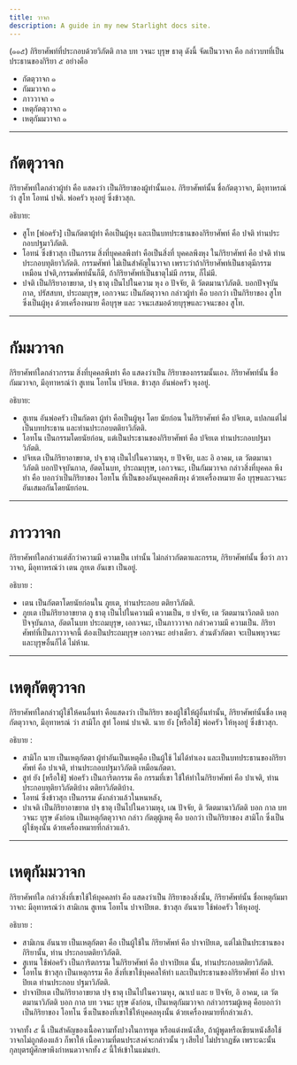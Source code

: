 ```yaml
---
title: วาจก
description: A guide in my new Starlight docs site.
---
```


(๑๑๕) กิริยาศัพท์ที่ประกอบด้วยวิภัตติ
กาล บท วจนะ บุรุษ ธาตุ ดังนี้ จัดเป็นวาจก คือ กล่าวบทที่เป็นประธานของกิริยา ๕ อย่างคือ

- กัตตุวาจก ๑
- กัมมวาจก ๑
- ภาววาจก ๑
- เหตุกัตตุวาจก ๑
- เหตุกัมมวาจก ๑

---

# กัตตุวาจก

กิริยาศัพท์ใดกล่าวผู้ทำ คือ แสดงว่า เป็นกิริยาของผู้ทำนั้นเอง. กิริยาศัพท์นั้น
ชื่อกัตตุวาจก, มีอุทาหรณ์ว่า สูโท โอทนํ ปจติ. พ่อครัว หุงอยู่ ซึ่งข้าวสุก.

อธิบาย:

- สูโท [พ่อครัว] เป็นกัตตาผู้ทำ คือเป็นผู้หุง และเป็นบทประธานของกิริยาศัพท์
  คือ ปจติ ท่านประกอบปฐมาวิภัตติ.
- โอทนํ ซึ่งข้าวสุก เป็นกรรม สิ่งที่บุคคลพึงทำ
  คือเป็นสิ่งที่ บุคคลพึงหุง ในกิริยาศัพท์ คือ ปจติ ท่านประกอบทุติยาวิภัตติ.
  กรรมศัพท์ ไม่เป็นสำคัญในวาจก เพราะว่าถ้ากิริยาศัพท์เป็นธาตุมีกรรมเหมือน
  ปจติ,กรรมศัพท์นั้นก็มี, ถ้ากิริยาศัพท์เป็นธาตุไม่มี กรรม, ก็ไม่มี.
- ปจติ เป็นกิริยาอาขยาต,
  ปจฺ ธาตุ เป็นไปในความ หุง อ ปัจจัย, ติ วัตตมานาวิภัตติ. บอกปัจจุบันกาล,
  ปรัสสบท, ประถมบุรุษ, เอกวจนะ เป็นกัตตุวาจก กล่าวผู้ทำ คือ บอกว่า เป็นกิริยาของ
  สูโท ซึ่งเป็นผู้หุง ด้วยเครื่องหมาย คือบุรุษ และ วจนะเสมอด้วยบุรุษและวจนะของ สูโท.

---

# กัมมวาจก

กิริยาศัพท์ใดกล่าวกรรม สิ่งที่บุคคลพึงทำ คือ แสดงว่าเป็น กิริยาของกรรมนั้นเอง.
กิริยาศัพท์นั้น ชื่อกัมมวาจก, มีอุทาหรณ์ว่า สูเทน โอทโน ปจิยเต. ข้าวสุก อันพ่อครัว หุงอยู่.

อธิบาย:

- สูเทน อันพ่อครัว เป็นกัตตา
  ผู้ทำ คือเป็นผู้หุง โดย นัยก่อน ในกิริยาศัพท์ คือ ปจิยเต, แปลกแต่ไม่เป็นบทประธาน และท่านประกอบตติยาวิภัตติ.
- โอทโน เป็นกรรมโดยนัยก่อน, แต่เป็นประธานของกิริยาศัพท์ คือ ปจิยเต ท่านประกอบปฐมาวิภัตติ.
- ปจิยเต เป็นกิริยาอาขยาต, ปจฺ ธาตุ เป็นไปในความหุง, ย ปัจจัย, และ
  อิ อาคม, เต วัตตมานาวิภัตติ บอกปัจจุบันกาล, อัตตโนบท, ประถมบุรุษ, เอกวจนะ,
  เป็นกัมมวาจก กล่าวสิ่งที่บุคคล พึงทำ คือ บอกว่าเป็นกิริยาของ โอทโน ที่เป็นของอันบุคคลพึงหุง
  ด้วยเครื่องหมาย คือ บุรุษและวจนะ อันเสมอกันโดยนัยก่อน.

---

# ภาววาจก

กิริยาศัพท์ใดกล่าวแต่สักว่าความมี ความเป็น เท่านั้น ไม่กล่าวกัตตาและกรรม, กิริยาศัพท์นั้น ชื่อว่า ภาววาจก,
มีอุทาหรณ์ว่า เตน ภูยเต อันเขา เป็นอยู่.

อธิบาย :

- เตน เป็นกัตตาโดยนัยก่อนใน ภูยเต, ท่านประกอบ ตติยาวิภัตติ.
- ภูยเต เป็นกิริยาอาขยาต ภู ธาตุ เป็นไปในความมี ความเป็น, ย ปจจัย, เต วัตตมานาวิภตติ บอกปัจจุบันกาล,
  อัตตโนบท ประถมบุรุษ, เอกวจนะ, เป็นภาววาจก กล่าวความมี ความเป็น.
  กิริยาศัพท์ที่เป็นภาววาจกนี้ ต้องเป็นประถมบุรุษ เอกวจนะ อย่างเดียว. ส่วนตัวกัตตา
  จะเป็นพหุวจนะและบุรุษอื่นก็ได้ ไม่ห้าม.

---

# เหตุกัตตุวาจก

กิริยาศัพท์ใดกล่าวผู้ใช้ให้คนอื่นทำ คือแสดงว่า เป็นกิริยา ของผู้ใช้ให้ผู้อื่นทำนั้น, กิริยาศัพท์นั้นชื่อ เหตุกัตตุวาจก, มีอุทาหรณ์ ว่า สามิโก สูทํ โอทนํ ปาเจติ. นาย ยัง [หรือใช้] พ่อครัว ให้หุงอยู่ ซึ่งข้าวสุก.

อธิบาย :

- สามิโก นาย เป็นเหตุกัตตา ผู้ทำอันเป็นเหตุคือ เป็นผู้ใช้ ไม่ได้ทำเอง และเป็นบทประธานของกิริยาศัพท์ คือ ปาเจติ, ท่านประกอบปฐมาวิภัตติ
  เหมือนกัตตา.
- สูทํ ยัง [หรือใช้] พ่อครัว เป็นการิตกรรม คือ กรรมที่เขา ใช้ให้ทำในกิริยาศัพท์ คือ ปาเจติ, ท่านประกอบทุติยาวิภัตติบ้าง ตติยาวิภัตติบ้าง.
- โอทนํ ซึ่งข้าวสุก เป็นกรรม ดังกล่าวแล้วในหนหลัง,
- ปาเจติ เป็นกิริยาอาขยาต ปจฺ ธาตุ เป็นไปในความหุง, เณ ปัจจัย, ติ วัตตมานาวิภัตติ บอก กาล บท
  วจนะ บุรุษ ดังก่อน เป็นเหตุกัตตุวาจก กล่าว กัตตุผู้เหตุ คือ บอกว่า เป็นกิริยาของ สามิโก ซึ่งเป็นผู้ใช้หุงนั้น ด้วยเครื่องหมายที่กล่าวแล้ว.

---

# เหตุกัมมวาจก

กิริยาศัพท์ใด กล่าวสิ่งที่เขาใช้ให้บุคคลทำ คือ แสดงว่าเป็น กิริยาของสิ่งนั้น, กิริยาศัพท์นั้น
ชื่อเหตุกัมมาวาจก: มีอุทาหรณ์ว่า สามิเกน สูเทน โอทโน ปาจาปิยเต. ข้าวสุก อันนาย ใช้พ่อครัว ให้หุงอยู่.

อธิบาย :

- สามิเกน อันนาย เป็นเหตุกัตตา
  คือ เป็นผู้ใช้ใน กิริยาศัพท์ คือ ปาจาปิยเต, แต่ไม่เป็นประธานของกิริยานั้น,
  ท่าน ประกอบตติยาวิภัตติ.
- สูเทน ใช้พ่อครัว เป็นการิตกรรม ในกิริยาศัพท์ คือ ปาจาปิยเต นั้น, ท่านประกอบตติยาวิภัตติ.
- โอทโน ข้าวสุก เป็นเหตุกรรม คือ สิ่งที่เขาใช้บุคคลให้ทำ และเป็นประธานของกิริยาศัพท์ คือ ปาจาปิยเต ท่านประกอบ ปฐมาวิภัตติ.
- ปาจาปิยเต เป็นกิริยาอาขยาต ปจฺ ธาตุ เป็นไปในความหุง, ณาเป และ ย ปัจจัย, อิ
  อาคม, เต วัตตมานาวิภัตติ บอก กาล บท วจนะ บุรุษ ดังก่อน, เป็นเหตุกัมมวาจก
  กล่าวกรรมผู้เหตุ คือบอกว่า เป็นกิริยาของ โอทโน ซึ่งเป็นของที่เขาใช้ให้บุคคลหุงนั้น
  ด้วยเครื่องหมายที่กล่าวแล้ว.

วาจกทั้ง ๕ นี้ เป็นสำคัญของเนื้อความทั้งปวงในการพูด หรือแต่งหนังสือ, ถ้าผู้พูดหรือเขียนหนังสือใช้วาจกไม่ถูกต้องแล้ว ก็พาให้
เนื้อความที่ตนประสงค์จะกล่าวนั้น ๆ เสียไป ไม่ปรากฏชัด เพราะฉะนั้น กุลบุตรผู้ศึกษาพึงกำหนดวาจกทั้ง ๕ นี้ให้เข้าในแม่นยำ.
